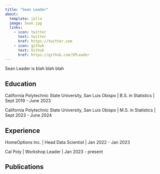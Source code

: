 ```yaml
---
title: "Sean Leader"
about:
  template: jolla
  image: Sean.jpg
  links:
    - icon: twitter
      text: twitter
      href: https://twitter.com
    - icon: github
      text: Github
      href: https://github.com/SPLeader
---
```


Sean Leader is blah blah blah

## Education

California Polytechnic State University, San Luis Obispo | B.S. in Statistics | Sept 2019 - June 2023

California Polytechnic State University, San Luis Obispo | M.S. in Statistics | Sept 2023 - June 2024

## Experience

HomeOptions Inc. | Head Data Scientist | Jan 2022 - Jan 2023

Cal Poly | Workshop Leader | Jan 2023 - present

## Publications

